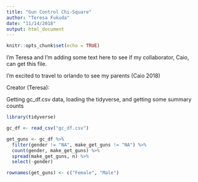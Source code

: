 ```yaml
---
title: "Gun Control Chi-Square"
author: "Teresa Fukuda"
date: "11/14/2018"
output: html_document
---
```


```r
knitr::opts_chunk$set(echo = TRUE)
```

I'm Teresa and I'm adding some text here to see if my collaborator, Caio, can get this file. 

I'm excited to travel to orlando to see my parents (Caio 2018) 


Creator (Teresa):

Getting gc_df.csv data, loading the tidyverse, and getting some summary counts

```r

library(tidyverse)

gc_df <- read_csv("gc_df.csv")

get_guns <- gc_df %>% 
  filter(gender != "NA", make_get_guns != "NA") %>%
  count(gender, make_get_guns) %>% 
  spread(make_get_guns, n) %>% 
  select(-gender) 

rownames(get_guns) <- c("Female", "Male")


```

